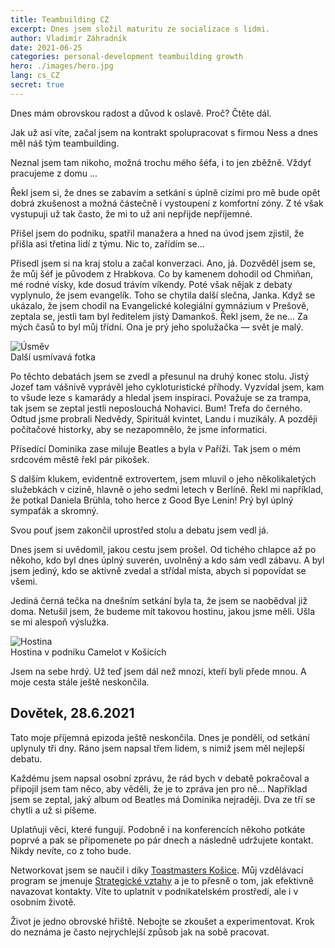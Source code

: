 ```yaml
---
title: Teambuilding CZ
excerpt: Dnes jsem složil maturitu ze socializace s lidmi.
author: Vladimír Záhradník
date: 2021-06-25
categories: personal-development teambuilding growth
hero: ./images/hero.jpg
lang: cs_CZ
secret: true
---
```


Dnes mám obrovskou radost a důvod k oslavě. Proč? Čtěte dál.

Jak už asi víte, začal jsem na kontrakt spolupracovat s firmou Ness a dnes měl náš tým teambuilding.

Neznal jsem tam nikoho, možná trochu mého šéfa, i to jen zběžně. Vždyť pracujeme z domu ...

Řekl jsem si, že dnes se zabavím a setkání s úplně cizími pro mě bude opět dobrá zkušenost a možná částečně i vystoupení z komfortní zóny. Z té však vystupuji už tak často, že mi to už ani nepřijde nepříjemné.

Přišel jsem do podniku, spatřil manažera a hned na úvod jsem zjistil, že přišla asi třetina lidí z týmu. Nic to, zařídím se...

Přisedl jsem si na kraj stolu a začal konverzaci. Ano, já. Dozvěděl jsem se, že můj šéf je původem z Hrabkova. Co by kamenem dohodil od Chmiňan, mé rodné vísky, kde dosud trávím víkendy. Poté však nějak z debaty vyplynulo, že jsem evangelík. Toho se chytila další slečna, Janka. Když se ukázalo, že jsem chodil na Evangelické kolegiální gymnázium v Prešově, zeptala se, jestli tam byl ředitelem jistý Damankoš. Řekl jsem, že ne... Za mých časů to byl můj třídní. Ona je prý jeho spolužačka — svět je malý.

<div className="Image__Medium">
  <img src="./images/smile.jpg" alt="Úsměv" />
  <figcaption>Další usmívavá fotka</figcaption>
</div>

Po těchto debatách jsem se zvedl a přesunul na druhý konec stolu. Jistý Jozef tam vášnivě vyprávěl jeho cykloturistické příhody. Vyzvídal jsem, kam to všude leze s kamarády a hledal jsem inspiraci. Považuje se za trampa, tak jsem se zeptal jestli neposlouchá Nohavici. Bum! Trefa do černého. Odtud jsme probrali Nedvědy, Spirituál kvintet, Landu i muzikály. A později počítačové historky, aby se nezapomnělo, že jsme informatici.

Přísedící Dominika zase miluje Beatles a byla v Paříži. Tak jsem o mém srdcovém městě řekl pár pikošek.

S dalším klukem, evidentně extrovertem, jsem mluvil o jeho několikaletých služebkách v cizině, hlavně o jeho sedmi letech v Berlíně. Řekl mi například, že potkal Daniela Brühla, toho herce z Good Bye Lenin! Prý byl úplný sympaťák a skromný.

Svou pouť jsem zakončil uprostřed stolu a debatu jsem vedl já.

Dnes jsem si uvědomil, jakou cestu jsem prošel. Od tichého chlapce až po někoho, kdo byl dnes úplný suverén, uvolněný a kdo sám vedl zábavu. A byl jsem jediný, kdo se aktivně zvedal a střídal místa, abych si popovídat se všemi.

Jediná černá tečka na dnešním setkání byla ta, že jsem se naobědval již doma. Netušil jsem, že budeme mít takovou hostinu, jakou jsme měli. Ušla se mi alespoň výslužka.

<div className="Image__Medium">
  <img src="./images/feast.jpg" alt="Hostina" />
  <figcaption>Hostina v podniku Camelot v Košicích</figcaption>
</div>

Jsem na sebe hrdý. Už teď jsem dál než mnozí, kteří byli přede mnou. A moje cesta stále ještě neskončila.

## Dovětek, 28.6.2021
Tato moje příjemná epizoda ještě neskončila. Dnes je pondělí, od setkání uplynuly tři dny. Ráno jsem napsal třem lidem, s nimiž jsem měl nejlepší debatu.

Každému jsem napsal osobní zprávu, že rád bych v debatě pokračoval a připojil jsem tam něco, aby věděli, že je to zpráva jen pro ně... Například jsem se zeptal, jaký album od Beatles má Dominika nejraději. Dva ze tří se chytli a už si píšeme.

Uplatňuji věci, které fungují. Podobně i na konferencích někoho potkáte poprvé a pak se připomenete po pár dnech a následně udržujete kontakt. Nikdy nevíte, co z toho bude.

Networkovat jsem se naučil i díky [Toastmasters Košice][tmke]. Můj vzdělávací program se jmenuje [Strategické vztahy][strategic-relationships] a je to přesně o tom, jak efektivně navazovat kontakty. Víte to uplatnit v podnikatelském prostředí, ale i v osobním životě.

Život je jedno obrovské hřiště. Nebojte se zkoušet a experimentovat. Krok do neznáma je často nejrychlejší způsob jak na sobě pracovat.

[//]: # (Used references)
[tmke]: https://www.toastmasterskosice.sk/
[strategic-relationships]: https://www.toastmasters.org/pathways-overview/pathways-strategic-relationships-path
